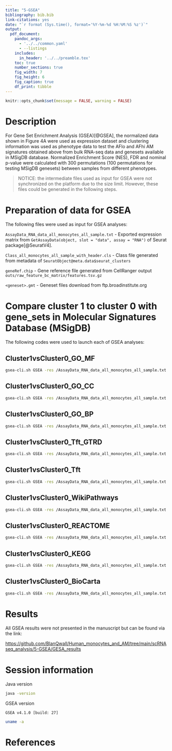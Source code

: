 ```yaml
---
title: "5-GSEA"
bibliography: bib.bib
link-citations: yes
date: "`r format (Sys.time(), format='%Y-%m-%d %H:%M:%S %z')`"
output: 
  pdf_document:
    pandoc_args: 
      - '../../common.yaml'
      - --listings
    includes: 
      in_header: '../../preamble.tex'
    toc: true
    number_sections: true
    fig_width: 7
    fig_height: 6
    fig_caption: true
    df_print: tibble
---
```


```r
knitr::opts_chunk$set(message = FALSE, warning = FALSE)
```


\newpage

# Description

For Gene Set Enrichment Analysis (GSEA)[@GSEA], the normalized data shown in Figure 4A were used as expression dataset and clustering information was used as phenotype data to test the AFlo and AFhi AM signatures obtained above from bulk RNA-seq data and genesets available in MSigDB database. Normalized Enrichment Score (NES), FDR and nominal p-value were calculated with 300 permutations (100 permutations for testing MSigDB genesets) between samples from different phenotypes. 

> NOTICE: the intermediate files used as input for GSEA were not synchronized on the platform due to the size limit. However, these files could be generated in the following steps. 


# Preparation of data for GSEA

The following files were used as input for GSEA analyses: 

`AssayData_RNA_data_all_monocytes_all_sample.txt` - Exported expression matrix from `GetAssayData(object, slot = "data", assay = "RNA")` of Seurat package[@SeuratV4]. 

`Class_all_monocytes_all_sample_with_header.cls` - Class file generated from metadata of `SeuratObject@meta.data$seurat_clusters`

`geneRef.chip` - Gene reference file generated from CellRanger output `outs/raw_feature_bc_matrix/features.tsv.gz`

`<geneset>.gmt` - Geneset files download from ftp.broadinstitute.org


# Compare cluster 1 to cluster 0 with gene_sets in Molecular Signatures Database (MSigDB)

The following codes were used to launch each of GSEA analyses:

## Cluster1vsCluster0_GO_MF

```bash
gsea-cli.sh GSEA -res /AssayData_RNA_data_all_monocytes_all_sample.txt -cls /Class_all_monocytes_all_sample_with_header.cls#1_versus_0 -gmx ftp.broadinstitute.org://pub/gsea/gene_sets/c5.go.mf.v7.4.symbols.gmt -collapse Collapse -mode Max_probe -norm meandiv -nperm 100 -permute phenotype -rnd_type no_balance -scoring_scheme weighted -rpt_label Cluster1vsCluster0_GO_MF -metric Signal2Noise -sort real -order descending -chip /geneRef.chip -create_gcts false -create_svgs false -include_only_symbols true -make_sets true -median false -num 100 -plot_top_x 20 -rnd_seed timestamp -save_rnd_lists false -set_max 500 -set_min 15 -zip_report false -out /GSEA_results
```

## Cluster1vsCluster0_GO_CC

```bash
gsea-cli.sh GSEA -res /AssayData_RNA_data_all_monocytes_all_sample.txt -cls /Class_all_monocytes_all_sample_with_header.cls#1_versus_0 -gmx ftp.broadinstitute.org://pub/gsea/gene_sets/c5.go.cc.v7.4.symbols.gmt -collapse Collapse -mode Max_probe -norm meandiv -nperm 100 -permute phenotype -rnd_type no_balance -scoring_scheme weighted -rpt_label Cluster1vsCluster0_GO_CC -metric Signal2Noise -sort real -order descending -chip /geneRef.chip -create_gcts false -create_svgs false -include_only_symbols true -make_sets true -median false -num 100 -plot_top_x 20 -rnd_seed timestamp -save_rnd_lists false -set_max 500 -set_min 15 -zip_report false -out /GSEA_results
```

## Cluster1vsCluster0_GO_BP

```bash
gsea-cli.sh GSEA -res /AssayData_RNA_data_all_monocytes_all_sample.txt -cls /Class_all_monocytes_all_sample_with_header.cls#1_versus_0 -gmx ftp.broadinstitute.org://pub/gsea/gene_sets/c5.go.bp.v7.4.symbols.gmt -collapse Collapse -mode Max_probe -norm meandiv -nperm 100 -permute phenotype -rnd_type no_balance -scoring_scheme weighted -rpt_label Cluster1vsCluster0_GO_BP -metric Signal2Noise -sort real -order descending -chip /geneRef.chip -create_gcts false -create_svgs false -include_only_symbols true -make_sets true -median false -num 100 -plot_top_x 20 -rnd_seed timestamp -save_rnd_lists false -set_max 500 -set_min 15 -zip_report false -out /GSEA_results
```

## Cluster1vsCluster0_Tft_GTRD

```bash
gsea-cli.sh GSEA -res /AssayData_RNA_data_all_monocytes_all_sample.txt -cls /Class_all_monocytes_all_sample_with_header.cls#1_versus_0 -gmx ftp.broadinstitute.org://pub/gsea/gene_sets/c3.tft.gtrd.v7.4.symbols.gmt -collapse Collapse -mode Max_probe -norm meandiv -nperm 100 -permute phenotype -rnd_type no_balance -scoring_scheme weighted -rpt_label Cluster1vsCluster0_Tft_GTRD -metric Signal2Noise -sort real -order descending -chip /geneRef.chip -create_gcts false -create_svgs false -include_only_symbols true -make_sets true -median false -num 100 -plot_top_x 20 -rnd_seed timestamp -save_rnd_lists false -set_max 500 -set_min 15 -zip_report false -out /GSEA_results
```

## Cluster1vsCluster0_Tft

```bash
gsea-cli.sh GSEA -res /AssayData_RNA_data_all_monocytes_all_sample.txt -cls /Class_all_monocytes_all_sample_with_header.cls#1_versus_0 -gmx ftp.broadinstitute.org://pub/gsea/gene_sets/c3.tft.v7.4.symbols.gmt -collapse Collapse -mode Max_probe -norm meandiv -nperm 100 -permute phenotype -rnd_type no_balance -scoring_scheme weighted -rpt_label Cluster1vsCluster0_Tft -metric Signal2Noise -sort real -order descending -chip /geneRef.chip -create_gcts false -create_svgs false -include_only_symbols true -make_sets true -median false -num 100 -plot_top_x 20 -rnd_seed timestamp -save_rnd_lists false -set_max 500 -set_min 15 -zip_report false -out /GSEA_results
```

## Cluster1vsCluster0_WikiPathways

```bash
gsea-cli.sh GSEA -res /AssayData_RNA_data_all_monocytes_all_sample.txt -cls /Class_all_monocytes_all_sample_with_header.cls#1_versus_0 -gmx ftp.broadinstitute.org://pub/gsea/gene_sets/c2.cp.wikipathways.v7.4.symbols.gmt -collapse Collapse -mode Max_probe -norm meandiv -nperm 100 -permute phenotype -rnd_type no_balance -scoring_scheme weighted -rpt_label Cluster1vsCluster0_WikiPathways -metric Signal2Noise -sort real -order descending -chip /geneRef.chip -create_gcts false -create_svgs false -include_only_symbols true -make_sets true -median false -num 100 -plot_top_x 20 -rnd_seed timestamp -save_rnd_lists false -set_max 500 -set_min 15 -zip_report false -out /GSEA_results
```

## Cluster1vsCluster0_REACTOME

```bash
gsea-cli.sh GSEA -res /AssayData_RNA_data_all_monocytes_all_sample.txt -cls /Class_all_monocytes_all_sample_with_header.cls#1_versus_0 -gmx ftp.broadinstitute.org://pub/gsea/gene_sets/c2.cp.reactome.v7.4.symbols.gmt -collapse Collapse -mode Max_probe -norm meandiv -nperm 100 -permute phenotype -rnd_type no_balance -scoring_scheme weighted -rpt_label Cluster1vsCluster0_REACTOME -metric Signal2Noise -sort real -order descending -chip /geneRef.chip -create_gcts false -create_svgs false -include_only_symbols true -make_sets true -median false -num 100 -plot_top_x 20 -rnd_seed timestamp -save_rnd_lists false -set_max 500 -set_min 15 -zip_report false -out /GSEA_results
```

## Cluster1vsCluster0_KEGG

```bash
gsea-cli.sh GSEA -res /AssayData_RNA_data_all_monocytes_all_sample.txt -cls /Class_all_monocytes_all_sample_with_header.cls#1_versus_0 -gmx ftp.broadinstitute.org://pub/gsea/gene_sets/c2.cp.kegg.v7.4.symbols.gmt -collapse Collapse -mode Max_probe -norm meandiv -nperm 100 -permute phenotype -rnd_type no_balance -scoring_scheme weighted -rpt_label Cluster1vsCluster0_KEGG -metric Signal2Noise -sort real -order descending -chip /geneRef.chip -create_gcts false -create_svgs false -include_only_symbols true -make_sets true -median false -num 100 -plot_top_x 20 -rnd_seed timestamp -save_rnd_lists false -set_max 500 -set_min 15 -zip_report false -out /GSEA_results
```

## Cluster1vsCluster0_BioCarta

```bash
gsea-cli.sh GSEA -res /AssayData_RNA_data_all_monocytes_all_sample.txt -cls /Class_all_monocytes_all_sample_with_header.cls#1_versus_0 -gmx ftp.broadinstitute.org://pub/gsea/gene_sets/c2.cp.biocarta.v7.4.symbols.gmt -collapse Collapse -mode Max_probe -norm meandiv -nperm 100 -permute phenotype -rnd_type no_balance -scoring_scheme weighted -rpt_label Cluster1vsCluster0_BioCarta -metric Signal2Noise -sort real -order descending -chip /geneRef.chip -create_gcts false -create_svgs false -include_only_symbols true -make_sets true -median false -num 100 -plot_top_x 20 -rnd_seed timestamp -save_rnd_lists false -set_max 500 -set_min 15 -zip_report false -out /GSEA_results
```

# Results

All GSEA results were not presented in the manuscript but can be found via the link:

[https://github.com/BlanQwall/Human_monocytes_and_AM/tree/main/scRNAseq_analysis/5-GSEA/GESA_results](https://github.com/BlanQwall/Human_monocytes_and_AM/tree/main/scRNAseq_analysis/5-GSEA/GESA_results) 

# Session information 

Java version

```bash
java -version
```

GSEA version
```
GSEA v4.1.0 [build: 27]
```

```bash
uname -a
```


# References

